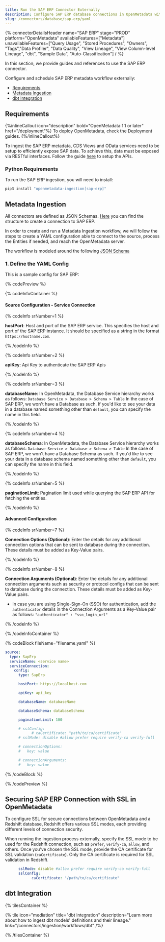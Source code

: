 ```yaml
---
title: Run the SAP ERP Connector Externally
description: Configure SAP ERP database connections in OpenMetadata with YAML. Complete setup guide, authentication options, and configuration examples for seamless ...
slug: /connectors/database/sap-erp/yaml
---
```









{% connectorDetailsHeader
name="SAP ERP"
stage="PROD"
platform="OpenMetadata"
availableFeatures=["Metadata"]
unavailableFeatures=["Query Usage", "Stored Procedures", "Owners", "Tags","Data Profiler", "Data Quality", "View Lineage", "View Column-level Lineage", "dbt", "Sample Data", "Auto-Classification"]
/ %}

In this section, we provide guides and references to use the SAP ERP connector.

Configure and schedule SAP ERP metadata workflow externally:

- [Requirements](#requirements)
- [Metadata Ingestion](#metadata-ingestion)
- [dbt Integration](#dbt-integration)

<ExternalIngestionDeployment />

## Requirements

{%inlineCallout icon="description" bold="OpenMetadata 1.1 or later" href="/deployment"%}
To deploy OpenMetadata, check the Deployment guides.
{%/inlineCallout%}

To ingest the SAP ERP metadata, CDS Views and OData services need to be setup to efficiently expose SAP data. To achieve this, data must be exposed via RESTful interfaces.
Follow the guide [here](/connectors/database/sap-erp/setup-sap-apis) to setup the APIs.


### Python Requirements

<PythonRequirements />

To run the SAP ERP ingestion, you will need to install:

```bash
pip3 install "openmetadata-ingestion[sap-erp]"
```

## Metadata Ingestion

All connectors are defined as JSON Schemas.
[Here](https://github.com/open-metadata/OpenMetadata/blob/main/openmetadata-spec/src/main/resources/json/schema/entity/services/connections/database/sapErpConnection.json)
you can find the structure to create a connection to SAP ERP.

In order to create and run a Metadata Ingestion workflow, we will follow
the steps to create a YAML configuration able to connect to the source,
process the Entities if needed, and reach the OpenMetadata server.

The workflow is modeled around the following
[JSON Schema](https://github.com/open-metadata/OpenMetadata/blob/main/openmetadata-spec/src/main/resources/json/schema/metadataIngestion/workflow.json)

### 1. Define the YAML Config

This is a sample config for SAP ERP:

{% codePreview %}

{% codeInfoContainer %}

#### Source Configuration - Service Connection

{% codeInfo srNumber=1 %}

**hostPort**: Host and port of the SAP ERP service. This specifies the host and port of the SAP ERP instance. It should be specified as a string in the format `https://hostname.com`.

{% /codeInfo %}

{% codeInfo srNumber=2 %}

**apiKey**: Api Key to authenticate the SAP ERP Apis

{% /codeInfo %}

{% codeInfo srNumber=3 %}

**databaseName**: In OpenMetadata, the Database Service hierarchy works as follows:
`Database Service > Database > Schema > Table`
In the case of SAP ERP, we won't have a Database as such. If you'd like to see your data in a database named something other than `default`, you can specify the name in this field.

{% /codeInfo %}

{% codeInfo srNumber=4 %}

**databaseSchema**: In OpenMetadata, the Database Service hierarchy works as follows:
`Database Service > Database > Schema > Table`
In the case of SAP ERP, we won't have a Database Schema as such. If you'd like to see your data in a database schema named something other than `default`, you can specify the name in this field.

{% /codeInfo %}

{% codeInfo srNumber=5 %}

**paginationLimit**: Pagination limit used while querying the SAP ERP API for fetching the entities.

{% /codeInfo %}

<SourceConfigDef />

<IngestionSinkDef />

<WorkflowConfigDef />

#### Advanced Configuration

{% codeInfo srNumber=7 %}

**Connection Options (Optional)**: Enter the details for any additional connection options that can be sent to database during the connection. These details must be added as Key-Value pairs.

{% /codeInfo %}

{% codeInfo srNumber=8 %}

**Connection Arguments (Optional)**: Enter the details for any additional connection arguments such as security or protocol configs that can be sent to database during the connection. These details must be added as Key-Value pairs.

- In case you are using Single-Sign-On (SSO) for authentication, add the `authenticator` details in the Connection Arguments as a Key-Value pair as follows: `"authenticator" : "sso_login_url"`

{% /codeInfo %}

{% /codeInfoContainer %}

{% codeBlock fileName="filename.yaml" %}

```yaml {% isCodeBlock=true %}
source:
  type: SapErp
  serviceName: <service name>
  serviceConnection:
    config:
      type: SapErp
```
```yaml {% srNumber=1 %}
      hostPort: https://localhost.com
```
```yaml {% srNumber=2 %}
      apiKey: api_key
```
```yaml {% srNumber=3 %}
      databaseName: databaseName
```
```yaml {% srNumber=4 %}
      databaseSchema: databaseSchema
```
```yaml {% srNumber=5 %}
      paginationLimit: 100
```
```yaml {% srNumber=9 %}
      # sslConfig:
            # caCertificate: "path/to/ca/certificate"
      # sslMode: disable #allow prefer require verify-ca verify-full
```
```yaml {% srNumber=6 %}
      # connectionOptions:
      #   key: value
```
```yaml {% srNumber=7 %}
      # connectionArguments:
      #   key: value
```

<SourceConfig />

<IngestionSink />

<WorkflowConfig />

{% /codeBlock %}

{% /codePreview %}

<IngestionCli />

## Securing SAP ERP Connection with SSL in OpenMetadata

To configure SSL for secure connections between OpenMetadata and a Redshift database, Redshift offers various SSL modes, each providing different levels of connection security.

When running the ingestion process externally, specify the SSL mode to be used for the Redshift connection, such as `prefer`, `verify-ca`, `allow`, and others. Once you've chosen the SSL mode, provide the CA certificate for SSL validation (`caCertificate`). Only the CA certificate is required for SSL validation in Redshift.

```yaml
      sslMode: disable #allow prefer require verify-ca verify-full
      sslConfig:
            caCertificate: "/path/to/ca/certificate" 
```

## dbt Integration

{% tilesContainer %}

{% tile
  icon="mediation"
  title="dbt Integration"
  description="Learn more about how to ingest dbt models' definitions and their lineage."
  link="/connectors/ingestion/workflows/dbt" /%}

{% /tilesContainer %}

